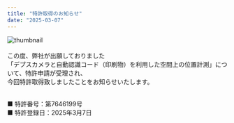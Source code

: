 ```yaml
---
title: "特許取得のお知らせ"
date: "2025-03-07"
---
```


![thumbnail](../images/News/2025/news_20250307.png)<br /><br />
この度、弊社が出願しておりました<br />
「デプスカメラと自動認識コード（印刷物）を利用した空間上の位置計測」について、特許申請が受理され、<br />
今回特許取得致しましたことをお知らせいたします。<br /><br />

■ 特許番号：第7646199号<br />
■ 特許登録日：2025年3月7日